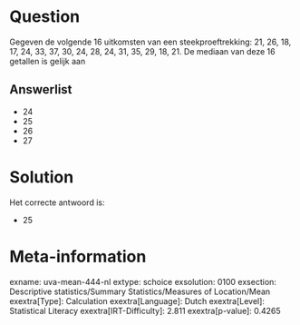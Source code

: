 Question
========

Gegeven de volgende 16 uitkomsten van een steekproeftrekking: 21, 26,
18, 17, 24, 33, 37, 30, 24, 28, 24, 31, 35, 29, 18, 21. De mediaan van
deze 16 getallen is gelijk aan

Answerlist
----------

* 24
* 25
* 26
* 27

Solution
========

Het correcte antwoord is: 

* 25

Meta-information
================
exname: uva-mean-444-nl
extype: schoice
exsolution: 0100
exsection: Descriptive statistics/Summary Statistics/Measures of Location/Mean
exextra[Type]: Calculation
exextra[Language]: Dutch
exextra[Level]: Statistical Literacy
exextra[IRT-Difficulty]: 2.811
exextra[p-value]: 0.4265
